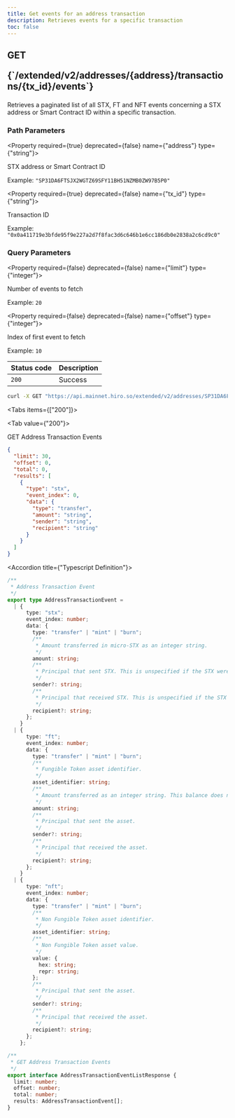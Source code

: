 ```yaml
---
title: Get events for an address transaction
description: Retrieves events for a specific transaction
toc: false
---
```




<Root>

<API>

<div className='flex-1'>

<h2 className="not-prose mb-2 inline-flex items-center gap-3 font-mono">
  <div className="rounded-lg border px-1 py-0.5 text-xs font-medium border-green-400/50 bg-green-400/20 text-green-600 dark:text-green-400">
    GET
  </div>
  <p className="text-xs break-words overflow-hidden w-[95%]">{`/extended/v2/addresses/{address}/transactions/{tx_id}/events`}</p>
</h2>

Retrieves a paginated list of all STX, FT and NFT events concerning a STX address or Smart Contract ID within a specific transaction.

### Path Parameters

<Property required={true} deprecated={false} name={"address"} type={"string"}>

STX address or Smart Contract ID

<span>Example:  `"SP31DA6FTSJX2WGTZ69SFY11BH51NZMB0ZW97B5P0"`</span>

</Property>

<Property required={true} deprecated={false} name={"tx_id"} type={"string"}>

Transaction ID

<span>Example:  `"0x0a411719e3bfde95f9e227a2d7f8fac3d6c646b1e6cc186db0e2838a2c6cd9c0"`</span>

</Property>

### Query Parameters

<Property required={false} deprecated={false} name={"limit"} type={"integer"}>

Number of events to fetch

<span>Example:  `20`</span>

</Property>

<Property required={false} deprecated={false} name={"offset"} type={"integer"}>

Index of first event to fetch

<span>Example:  `10`</span>

</Property>

| Status code | Description |
| :----------- | :----------- |
| `200` | Success |

</div>

<APIExample>

```bash title="curl"
curl -X GET "https://api.mainnet.hiro.so/extended/v2/addresses/SP31DA6FTSJX2WGTZ69SFY11BH51NZMB0ZW97B5P0/transactions/0x0a411719e3bfde95f9e227a2d7f8fac3d6c646b1e6cc186db0e2838a2c6cd9c0/events"
```

<Tabs items={["200"]}>

<Tab value={"200"}>

GET Address Transaction Events

```json title="Example Response"
{
  "limit": 30,
  "offset": 0,
  "total": 0,
  "results": [
    {
      "type": "stx",
      "event_index": 0,
      "data": {
        "type": "transfer",
        "amount": "string",
        "sender": "string",
        "recipient": "string"
      }
    }
  ]
}
```

<Accordions>

<Accordion title={"Typescript Definition"}>

```ts
/**
 * Address Transaction Event
 */
export type AddressTransactionEvent =
  | {
      type: "stx";
      event_index: number;
      data: {
        type: "transfer" | "mint" | "burn";
        /**
         * Amount transferred in micro-STX as an integer string.
         */
        amount: string;
        /**
         * Principal that sent STX. This is unspecified if the STX were minted.
         */
        sender?: string;
        /**
         * Principal that received STX. This is unspecified if the STX were burned.
         */
        recipient?: string;
      };
    }
  | {
      type: "ft";
      event_index: number;
      data: {
        type: "transfer" | "mint" | "burn";
        /**
         * Fungible Token asset identifier.
         */
        asset_identifier: string;
        /**
         * Amount transferred as an integer string. This balance does not factor in possible SIP-010 decimals.
         */
        amount: string;
        /**
         * Principal that sent the asset.
         */
        sender?: string;
        /**
         * Principal that received the asset.
         */
        recipient?: string;
      };
    }
  | {
      type: "nft";
      event_index: number;
      data: {
        type: "transfer" | "mint" | "burn";
        /**
         * Non Fungible Token asset identifier.
         */
        asset_identifier: string;
        /**
         * Non Fungible Token asset value.
         */
        value: {
          hex: string;
          repr: string;
        };
        /**
         * Principal that sent the asset.
         */
        sender?: string;
        /**
         * Principal that received the asset.
         */
        recipient?: string;
      };
    };

/**
 * GET Address Transaction Events
 */
export interface AddressTransactionEventListResponse {
  limit: number;
  offset: number;
  total: number;
  results: AddressTransactionEvent[];
}

```

</Accordion>

</Accordions>

</Tab>

</Tabs>

</APIExample>

</API>

</Root>